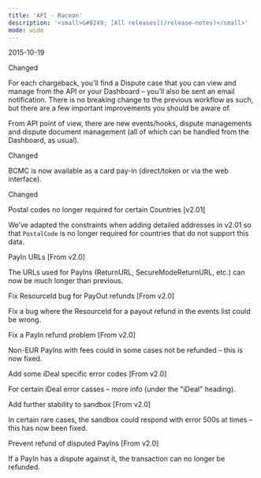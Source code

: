 ```yaml
---
title: 'API - Racoon'  
description: '<small>&#8249; [All releases](/release-notes)</small>'
mode: wide
---
```

<span class="date">2015-10-19</span>  
  
  
<div class="pill pill-blue">Changed</div>
  

For each chargeback, you’ll find a Dispute case that you can view and manage from the API or your Dashboard – you’ll also be sent an email notification. There is no breaking change to the previous workflow as such, but there are a few important improvements you should be aware of.  

From API point of view, there are new events/hooks, dispute managements and dispute document management (all of which can be handled from the Dashboard, as usual).  
<div class="pill pill-blue">Changed</div>
  

BCMC is now available as a card pay-in (direct/token or via the web interface).  
<div class="pill pill-blue">Changed</div>
  

Postal codes no longer required for certain Countries [v2.01]  

We’ve adapted the constraints when adding detailed addresses in v2.01 so that `PostalCode` is no longer required for countries that do not support this data.  

PayIn URLs [From v2.0]  

The URLs used for PayIns (ReturnURL, SecureModeReturnURL, etc.) can now be much longer than previous.  

Fix ResourceId bug for PayOut refunds [From v2.0]  

Fix a bug where the ResourceId for a payout refund in the events list could be wrong.  

Fix a PayIn refund problem [From v2.0]  

Non-EUR PayIns with fees could in some cases not be refunded – this is now fixed.  

Add some iDeal specific error codes [From v2.0]  

For certain iDeal error casses – more info (under the "iDeal" heading).  

Add further stability to sandbox [From v2.0]  

In certain rare cases, the sandbox could respond with error 500s at times – this has now been fixed.  

Prevent refund of disputed PayIns [From v2.0]  

If a PayIn has a dispute against it, the transaction can no longer be refunded.